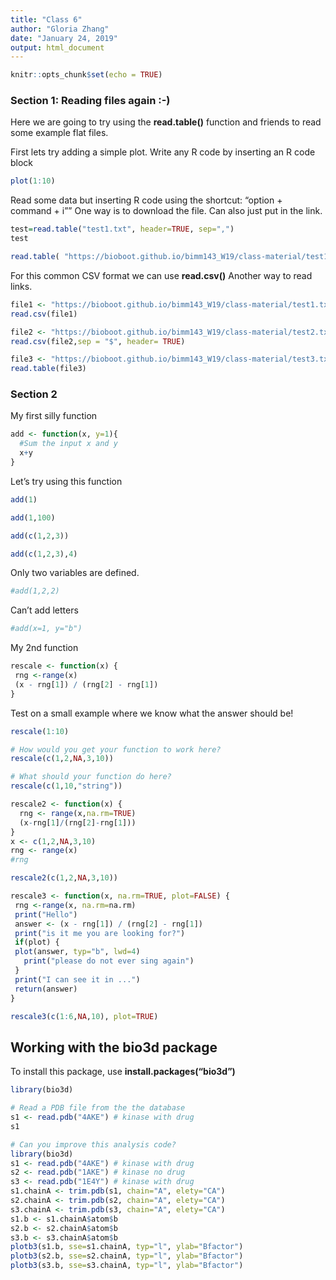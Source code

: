 ```yaml
---
title: "Class 6"
author: "Gloria Zhang"
date: "January 24, 2019"
output: html_document
---
```


```r
knitr::opts_chunk$set(echo = TRUE)
```

### Section 1: Reading files again :-)

Here we are going to try using the **read.table()** function and friends to read some example flat files.

First lets try adding a simple plot. Write any R code by inserting an R code block
```r
plot(1:10)
```

Read some data but inserting R code using the shortcut: "option + command + i""
One way is to download the file. Can also just put in the link.
```r
test=read.table("test1.txt", header=TRUE, sep=",")
test

```
```r
read.table( "https://bioboot.github.io/bimm143_W19/class-material/test1.txt", header= TRUE, sep= ",")
```

For this common CSV format we can use **read.csv()**
Another way to read links.
```r
file1 <- "https://bioboot.github.io/bimm143_W19/class-material/test1.txt"
read.csv(file1)
```

```r
file2 <- "https://bioboot.github.io/bimm143_W19/class-material/test2.txt"
read.csv(file2,sep = "$", header= TRUE)
```

```r
file3 <- "https://bioboot.github.io/bimm143_W19/class-material/test3.txt"
read.table(file3)
```
 
 
### Section 2

My first silly function
```r
add <- function(x, y=1){
  #Sum the input x and y
  x+y
}

```

Let's try using this function

```r
add(1) 
```

```r
add(1,100)
```


```r
add(c(1,2,3))
```

```r
add(c(1,2,3),4)
```

Only two variables are defined.
```r
#add(1,2,2)

```

Can't add letters
```r
#add(x=1, y="b")
```

My 2nd function

```r
rescale <- function(x) {
 rng <-range(x)
 (x - rng[1]) / (rng[2] - rng[1])
}
```

Test on a small example where we know what the answer should be!
```r
rescale(1:10)
```

```r
# How would you get your function to work here?
rescale(c(1,2,NA,3,10))
```

```r
# What should your function do here?
rescale(c(1,10,"string"))
```

```r
rescale2 <- function(x) {
  rng <- range(x,na.rm=TRUE)
  (x-rng[1]/(rng[2]-rng[1]))
}
x <- c(1,2,NA,3,10)
rng <- range(x)
#rng
```

```r
rescale2(c(1,2,NA,3,10))
```

```r
rescale3 <- function(x, na.rm=TRUE, plot=FALSE) {
 rng <-range(x, na.rm=na.rm)
 print("Hello")
 answer <- (x - rng[1]) / (rng[2] - rng[1])
 print("is it me you are looking for?")
 if(plot) {
 plot(answer, typ="b", lwd=4)
   print("please do not ever sing again")
 }
 print("I can see it in ...")
 return(answer)
}
```

```r
rescale3(c(1:6,NA,10), plot=TRUE)
```

## Working with the bio3d package

To install this package, use **install.packages("bio3d")**

```r
library(bio3d)
```

```r
# Read a PDB file from the the database
s1 <- read.pdb("4AKE") # kinase with drug
s1
```

```r
# Can you improve this analysis code?
library(bio3d)
s1 <- read.pdb("4AKE") # kinase with drug
s2 <- read.pdb("1AKE") # kinase no drug
s3 <- read.pdb("1E4Y") # kinase with drug
s1.chainA <- trim.pdb(s1, chain="A", elety="CA")
s2.chainA <- trim.pdb(s2, chain="A", elety="CA")
s3.chainA <- trim.pdb(s3, chain="A", elety="CA")
s1.b <- s1.chainA$atom$b
s2.b <- s2.chainA$atom$b
s3.b <- s3.chainA$atom$b
plotb3(s1.b, sse=s1.chainA, typ="l", ylab="Bfactor")
plotb3(s2.b, sse=s2.chainA, typ="l", ylab="Bfactor")
plotb3(s3.b, sse=s3.chainA, typ="l", ylab="Bfactor")
```




